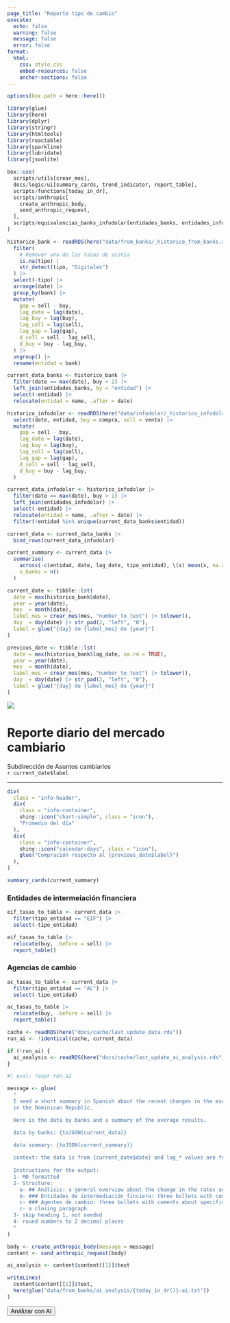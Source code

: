 ```yaml
---
page_title: "Reporte tipo de cambio"
execute:
  echo: false    
  warning: false 
  message: false 
  error: false   
format: 
  html:
    css: style.css
    embed-resources: false
    anchor-sections: false
---
```


```r
options(box.path = here::here())

library(glue)
library(here)
library(dplyr)
library(stringr)
library(htmltools)
library(reactable)
library(sparkline)
library(lubridate)
library(jsonlite)

box::use(
  scripts/utils[crear_mes],
  docs/logic/ui[summary_cards, trend_indicator, report_table],
  scripts/functions[today_in_dr],
  scripts/anthropic[
    create_anthropic_body, 
    send_anthropic_request,
  ],
  scripts/equivalencias_banks_infodolar[entidades_banks, entidades_infodolar]
)

```

```r
historico_bank <- readRDS(here("data/from_banks/_historico_from_banks.rds")) |> 
  filter(
    # Remover una de las tasas de scotia
    is.na(tipo) |
    str_detect(tipo, "Digitales")
  ) |>
  select(-tipo) |>
  arrange(date) |>
  group_by(bank) |>
  mutate(
    gap = sell - buy,
    lag_date = lag(date),
    lag_buy = lag(buy),
    lag_sell = lag(sell),
    lag_gap = lag(gap),
    d_sell = sell - lag_sell,
    d_buy = buy - lag_buy,
  ) |>
  ungroup() |>
  rename(entidad = bank)

current_data_banks <- historico_bank |>
  filter(date == max(date), buy > 1) |>
  left_join(entidades_banks, by = "entidad") |>
  select(-entidad) |>
  relocate(entidad = name, .after = date)

```


```r
historico_infodolar <- readRDS(here("data/infodolar/_historico_infodolar.rds")) |>
  select(date, entidad, buy = compra, sell = venta) |>
  mutate(
    gap = sell - buy,
    lag_date = lag(date),
    lag_buy = lag(buy),
    lag_sell = lag(sell),
    lag_gap = lag(gap),
    d_sell = sell - lag_sell,
    d_buy = buy - lag_buy,
  )

current_data_infodolar <- historico_infodolar |>
  filter(date == max(date), buy > 1) |>
  left_join(entidades_infodolar) |>
  select(-entidad) |>
  relocate(entidad = name, .after = date) |>
  filter(!entidad %in% unique(current_data_banks$entidad))

current_data <- current_data_banks |>
  bind_rows(current_data_infodolar)

current_summary <- current_data |>
  summarise(
    across(-c(entidad, date, lag_date, tipo_entidad), \(x) mean(x, na.rm = TRUE)),
    n_banks = n()
  )
```


```r
current_date <- tibble::lst(
  date = max(historico_bank$date),
  year = year(date),
  mes  = month(date),
  label_mes = crear_mes(mes, "number_to_text") |> tolower(),
  day  = day(date) |> str_pad(2, "left", "0"),
  label = glue("{day} de {label_mes} de {year}")
)

previous_date <- tibble::lst(
  date = max(historico_bank$lag_date, na.rm = TRUE),
  year = year(date),
  mes  = month(date),
  label_mes = crear_mes(mes, "number_to_text") |> tolower(),
  day  = day(date) |> str_pad(2, "left", "0"),
  label = glue("{day} de {label_mes} de {year}")
)
```


::: {.grid  .document-header}
::: {.g-col-12 .g-col-md-2}
<img class="logo" src="assets/logo-dorado.png">
:::
::: {.g-col-12 .g-col-md-10 .text-center .header-text}
<h1>Reporte diario del mercado cambiario</h1>
Subdirección de Asuntos cambiarios <br> `r current_date$label`
:::
:::

----

```r
div(
  class = "info-header",
  div(
    class = "info-container",
    shiny::icon("chart-simple", class = "icon"),
    "Promedio del día"
  ),
  div(
    class = "info-container",
    shiny::icon("calendar-days", class = "icon"),
    glue("Compración respecto al {previous_date$label}")
  ),
)
```

```r
summary_cards(current_summary)
```

### Entidades de intermeiación financiera

```r
eif_tasas_to_table <- current_data |>
  filter(tipo_entidad == "EIF") |>
  select(-tipo_entidad)

eif_tasas_to_table |>
  relocate(buy, .before = sell) |> 
  report_table()
```

### Agencias de cambio

```r
ac_tasas_to_table <- current_data |>
  filter(tipo_entidad == "AC") |>
  select(-tipo_entidad)

ac_tasas_to_table |>
  relocate(buy, .before = sell) |> 
  report_table()
```


```r
cache <- readRDS(here("docs/cache/last_update_data.rds"))
run_ai <- !identical(cache, current_data)

if (!run_ai) {
  ai_analysis <- readRDS(here("docs/cache/last_update_ai_analysis.rds"))
}
```

```r
#| eval: !expr run_ai

message <- glue(
  "
  I need a short summary in Spanish about the recent changes in the exchange rates of the Banks 
  in the Dominican Republic.

  Here is the data by banks and a summary of the average results.

  data by banks: {toJSON(current_data)}

  data summary: {toJSON(current_summary)}
  
  context: the data is from {current_date$date} and lag_* values are from {previous_date$date}
  
  Instructions for the output:
  1- MD formatted
  2- Structure:
    a- ## Análisis: a general overview about the change in the rates and the gap
    b- ### Entidades de intermediación finciera: three bullets with comments about specific changes in tipo_entidad EIF
    c- ### Agentes de cambio: three bullets with coments about specific changes in tipo_entidad AC 
    c- a closing paragraph
  3- skip heading 1, not needed
  4- round numbers to 2 decimal places
  "
)

body <- create_anthropic_body(message = message)
content <- send_anthropic_request(body)

ai_analysis <- content$content[[1]]$text

writeLines(
  content$content[[1]]$text,
  here(glue("data/from_banks/ai_analysis/{today_in_dr()}-ai.txt"))
)
```

<button id="reveal-btn" class="btn btn-primary mt-3" style="font-size: 0.9rem">
  <i class="bi bi-magic"></i>
  Análizar con AI
</button>

<div id="loading-spinner" class="spinner-border text-primary mt-3" role="status" style="display: none;">
  <span class="visually-hidden">Loading...</span>
</div>

<div id="output-container" class="mt-3" style="display: none;">

```r
#| output: asis

cat(ai_analysis)
```

```r
saveRDS(current_data, here("docs/cache/last_update_data.rds"))
saveRDS(ai_analysis, here("docs/cache/last_update_ai_analysis.rds"))
```

</div> 

<script> 
  document.getElementById("reveal-btn").addEventListener("click", function() { 
    var button = this; 
    var spinner = document.getElementById("loading-spinner"); 
    var output = document.getElementById("output-container"); 
    
    button.style.display = "none"; // Hide button
    spinner.style.display = "inline-block"; // Show spinner 
    
    setTimeout(function() {
      spinner.style.display = "none"; // Hide spinner 
      output.style.display = "block"; // Show output
    }, 2000); 
  }); 
</script>
